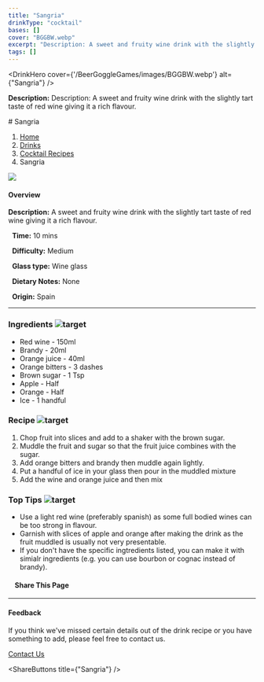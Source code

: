 ```yaml
---
title: "Sangria"
drinkType: "cocktail"
bases: []
cover: "BGGBW.webp"
excerpt: "Description: A sweet and fruity wine drink with the slightly tart taste of red wine giving it a rich flavour."
tags: []
---
```



<DrinkHero
  cover={'/BeerGoggleGames/images/BGGBW.webp'}
  alt={"Sangria"}
/>

<DrinkSection title="Overview" icon="/BeerGoggleGames/images/info.webp">
<p><strong>Description:</strong> Description: A sweet and fruity wine drink with the slightly tart taste of red wine giving it a rich flavour.</p>
</DrinkSection>

<DrinkSection title="Ingredients" icon="/BeerGoggleGames/images/liquor.webp">
<!-- Add ingredients -->
</DrinkSection>

<DrinkSection title="Method" icon="/BeerGoggleGames/images/question.webp">
# Sangria

1.  [Home](/)
2.  [Drinks](drinks)
3.  [Cocktail Recipes](drinks/cocktailrecipes)
4.  Sangria

![](/images/sangria.webp)

#### Overview

**Description:** A sweet and fruity wine drink with the slightly tart taste of red wine giving it a rich flavour.

  **Time:** 10 mins

  **Difficulty:** Medium

  **Glass type:** Wine glass

  **Dietary Notes:** None

  **Origin:** Spain

* * *

### Ingredients ![target](/images/liquor.webp)

-   Red wine - 150ml
-   Brandy - 20ml
-   Orange juice - 40ml
-   Orange bitters - 3 dashes
-   Brown sugar - 1 Tsp
-   Apple - Half
-   Orange - Half
-   Ice - 1 handful

### Recipe ![target](/images/rules.webp)

1.  Chop fruit into slices and add to a shaker with the brown sugar.
2.  Muddle the fruit and sugar so that the fruit juice combines with the sugar.
3.  Add orange bitters and brandy then muddle again lightly.
4.  Put a handful of ice in your glass then pour in the muddled mixture
5.  Add the wine and orange juice and then mix

### Top Tips ![target](/images/lightbulb.webp)

-   Use a light red wine (preferably spanish) as some full bodied wines can be too strong in flavour.
-   Garnish with slices of apple and orange after making the drink as the fruit muddled is usually not very presentable.
-   If you don't have the specific ingtredients listed, you can make it with simialr ingredients (e.g. you can use bourbon or cognac instead of brandy).

####     Share This Page

[](https://www.facebook.com/sharer/sharer.php?u=beergogglegames.co.uk/Drinks/CocktailRecipes/sangria)[](https://www.instagram.com/direct/new/)[](https://twitter.com/intent/tweet?url=beergogglegames.co.uk/Drinks/CocktailRecipes/sangria)

* * *

#### Feedback

If you think we've missed certain details out of the drink recipe or you have something to add, please feel free to contact us.

  
  
  
[Contact Us](contact)
</DrinkSection>



<ShareButtons title={"Sangria"} />
<FeedbackCard></FeedbackCard>
